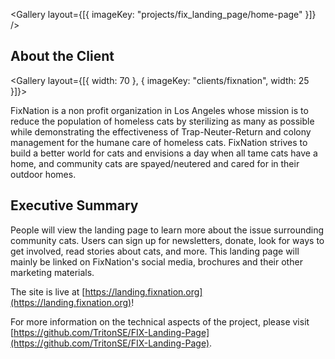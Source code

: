 
<Gallery layout={[{ imageKey: "projects/fix_landing_page/home-page" }]} />

## About the Client

<Gallery layout={[{ width: 70 }, { imageKey: "clients/fixnation", width: 25 }]}>

FixNation is a non profit organization in Los Angeles whose mission is to reduce the population of homeless cats by sterilizing as many as possible while demonstrating the effectiveness of Trap-Neuter-Return and colony management for the humane care of homeless cats. FixNation strives to build a better world for cats and envisions a day when all tame cats have a home, and community cats are spayed/neutered and cared for in their outdoor homes.

</Gallery>

## Executive Summary

People will view the landing page to learn more about the issue surrounding community cats. Users can sign up for newsletters, donate, look for ways to get involved, read stories about cats, and more. This landing page will mainly be linked on FixNation's social media, brochures and their other marketing materials.

The site is live at [https://landing.fixnation.org](https://landing.fixnation.org)!

For more information on the technical aspects of the project, please visit [https://github.com/TritonSE/FIX-Landing-Page](https://github.com/TritonSE/FIX-Landing-Page).
